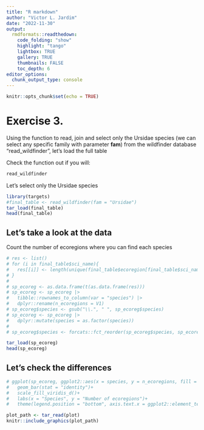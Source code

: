 ```yaml
---
title: "R markdown"
author: "Victor L. Jardim"
date: "2022-11-30"
output: 
  rmdformats::readthedown:
    code_folding: "show"
    highlight: "tango"
    lightbox: TRUE
    gallery: TRUE
    thumbnails: FALSE
    toc_depth: 6
editor_options: 
  chunk_output_type: console
---
```


```r
knitr::opts_chunk$set(echo = TRUE)
```

# Exercise 3.

Using the function to read, join and select only the Ursidae species (we can select any specific family with parameter **fam**)  from the wildfinder database "read_wildfinder", let's load the full table

Check the function out if you will:
```r
read_wildfinder
```

Let's select only the Ursidae species
```r
library(targets)
#final_table <- read_wildfinder(fam = "Ursidae")
tar_load(final_table)
head(final_table)
```

## Let's take a look at the data

Count the number of ecoregions where you can find each species

```r
# res <- list()
# for (i in final_table$sci_name){
#   res[[i]] <- length(unique(final_table$ecoregion[final_table$sci_name == i]))
# }
# 
# sp_ecoreg <- as.data.frame(t(as.data.frame(res))) 
# sp_ecoreg <- sp_ecoreg |>
#   tibble::rownames_to_column(var = "species") |> 
#   dplyr::rename(n_ecoregions = V1)
# sp_ecoreg$species <- gsub("\\.", " ", sp_ecoreg$species)
# sp_ecoreg <- sp_ecoreg |>
#   dplyr::mutate(species = as.factor(species))
# 
# sp_ecoreg$species <- forcats::fct_reorder(sp_ecoreg$species, sp_ecoreg$n_ecoregions)

tar_load(sp_ecoreg)
head(sp_ecoreg)
```

## Let's check the differences

```r
# ggplot(sp_ecoreg, ggplot2::aes(x = species, y = n_ecoregions, fill = species))+
#   geom_bar(stat = "identity")+
#   scale_fill_viridis_d()+
#   labs(x = "Species", y = "Number of ecoregions")+
#   theme(legend.position = "bottom", axis.text.x = ggplot2::element_text(angle = 45, vjust = 0.4))

plot_path <- tar_read(plot)
knitr::include_graphics(plot_path)


```
